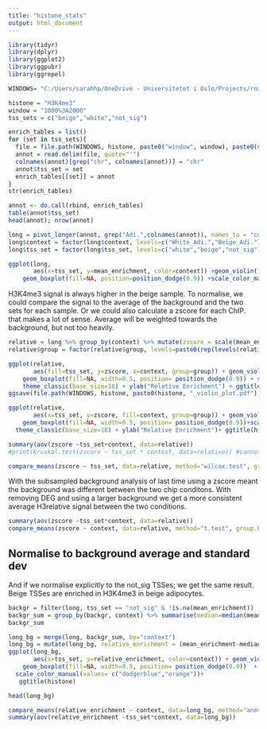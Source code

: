 ---
title: "histone_stats"
output: html_document
---

```{r}
library(tidyr)
library(dplyr)
library(ggplot2)
library(ggpubr)
library(ggrepel)
```


```{r}
WINDOWS= "C:/Users/sarahhp/OneDrive - Universitetet i Oslo/Projects/rnaseq/beige_rnaseq_jul22/31_leafcutter/histone_profile/new_TSS"

histone = "H3K4me3"
window = "1000%3A2000"
tss_sets = c("beige","white","not_sig")

enrich_tables = list()
for (set in tss_sets){
  file = file.path(WINDOWS, histone, paste0("window", window), paste0(set,".",window, "_white_beige.tab"))
  annot = read.delim(file, quote="'")
  colnames(annot)[grep("chr", colnames(annot))] = "chr"
  annot$tss_set = set
  enrich_tables[[set]] = annot
}
str(enrich_tables)

annot <- do.call(rbind, enrich_tables)
table(annot$tss_set)
head(annot); nrow(annot)
```

```{r}
long = pivot_longer(annot, grep("Adi.",colnames(annot)), names_to = "context", values_to = "mean_enrichment")
long$context = factor(long$context, levels=c("White_Adi.","Beige_Adi."))
long$tss_set = factor(long$tss_set, levels=c("white","beige","not_sig"))
```


```{r}
ggplot(long, 
       aes(x=tss_set, y=mean_enrichment, color=context)) +geom_violin()+ 
    geom_boxplot(fill=NA, position=position_dodge(0.9)) +scale_color_manual(values= c("dodgerblue","orange"))+ ggtitle(histone)
```
H3K4me3 signal is always higher in the beige sample.  To normalise, we could compare the signal to the average of the background and the two sets for each sample.  Or we could also calculate a zscore for each ChIP.  that makes a lot of sense.  Average will be weighted towards the background, but not too heavily.  

```{r}
relative = long %>% group_by(context) %>% mutate(zscore = scale(mean_enrichment), group=paste0(context, tss_set))
relative$group = factor(relative$group, levels=paste0(rep(levels(relative$context),each=3), levels(relative$tss_set)))

ggplot(relative, 
       aes(fill=tss_set, y=zscore, x=context, group=group)) + geom_violin() +
    geom_boxplot(fill=NA, width=0.5, position= position_dodge(0.9)) + scale_fill_manual(values= c("dodgerblue","orange","grey")) +
    theme_classic(base_size=18) + ylab("Relative Enrichment") + ggtitle(histone)
ggsave(file.path(WINDOWS, histone, paste0(histone, "_violin_plot.pdf")))

ggplot(relative, 
       aes(x=tss_set, y=zscore, fill=context, group=group)) + geom_violin() +
    geom_boxplot(fill=NA, width=0.5, position= position_dodge(0.9))+scale_fill_manual(values= c("dodgerblue","orange")) +
  theme_classic(base_size=18) + ylab("Relative Enrichment")+ ggtitle(histone)

```


```{r}
summary(aov(zscore ~tss_set+context, data=relative))
#print(kruskal.test(zscore ~ tss_set * context, data=relative)) #cannot run a kruskal wallis with interactions.

compare_means(zscore ~ tss_set, data=relative, method="wilcox.test", group.by="context")
```

With the subsampled background analysis of last time using a zscore meant the background was different between the two chip conditons.  With removing DEG and using a larger background we get a more consistent average H3relative signal between the two conditions. 

```{r}
summary(aov(zscore ~tss_set*context, data=relative))
compare_means(zscore ~ context, data=relative, method="t.test", group.by="tss_set") # <- not significant by ANOVA, so not reporting
```


## Normalise to background average and standard dev
And if we normalise explicitly to the not_sig TSSes; we get the same result.  Beige TSSes are enriched in H3K4me3 in beige adipocytes.  

```{r}
backgr = filter(long, tss_set == "not_sig" & !is.na(mean_enrichment))
backgr_sum = group_by(backgr, context) %>% summarise(median=median(mean_enrichment), stdev = sd(mean_enrichment))
backgr_sum
```


```{r}
long_bg = merge(long, backgr_sum, by="context")
long_bg = mutate(long_bg, relative_enrichment = (mean_enrichment-median)/stdev)
ggplot(long_bg,
       aes(x=tss_set, y=relative_enrichment, color=context)) + geom_violin() +
    geom_boxplot(fill=NA, width=0.5, position= position_dodge(0.9))  +
  scale_color_manual(values= c("dodgerblue","orange"))+
   ggtitle(histone)

head(long_bg)
```


```{r}
compare_means(relative_enrichment ~ context, data=long_bg, method="anova", group.by="tss_set",)
summary(aov(relative_enrichment ~tss_set*context, data=long_bg))
```

